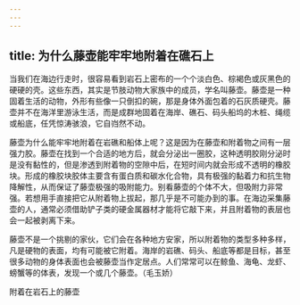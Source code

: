 ```yaml
---
---
---
```

title: 为什么藤壶能牢牢地附着在礁石上
---




当我们在海边行走时，很容易看到岩石上密布的一个个淡白色、棕褐色或灰黑色的硬硬的壳。这些东西，其实是节肢动物大家族中的成员，学名叫藤壶。藤壶是一种固着生活的动物，外形有些像一只倒扣的碗，那是身体外面包着的石灰质硬壳。藤壶并不在海洋里游泳生活，而是成群地固着在海岸、礁石、码头船坞的木桩、绳缆或船底，任凭惊涛骇浪，它自岿然不动。

藤壶为什么能牢牢地附着在岩礁和船体上呢？这是因为在藤壶和附着物之间有一层强力胶。藤壶在找到一个合适的地方后，就会分泌出一圈胶，这种透明胶刚分泌时是没有黏性的，但是渗透到附着物的空隙中后，在短时间内就会形成不透明的橡胶块。形成的橡胶块胶体主要含有蛋白质和碳水化合物，具有极强的黏着力和抗生物降解性，从而保证了藤壶极强的吸附能力。别看藤壶的个体不大，但吸附力非常强。若想用手直接把它从附着物上拔起，那几乎是不可能办到的事。在海边采集藤壶的人，通常必须借助铲子类的硬金属器材才能将它敲下来，并且附着物的表层也会一起被剥离下来。

藤壶不是一个挑剔的家伙，它们会在各种地方安家，所以附着物的类型多种多样，凡是硬物的表面，均有可能被它附着。海岸的岩礁、码头、船底等都是目标，甚至很多动物的身体表面也会被藤壶当作定居点。人们常常可以在鲸鱼、海龟、龙虾、螃蟹等的体表，发现一个或几个藤壶。（毛玉娇）

附着在岩石上的藤壶